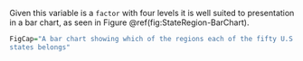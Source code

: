 ﻿Given this variable is a `factor` with four levels it is well
suited to presentation in a bar chart, as seen in
Figure \@ref(fig:StateRegion-BarChart).

```r
FigCap="A bar chart showing which of the regions each of the fifty U.S.
states belongs"
``` 

